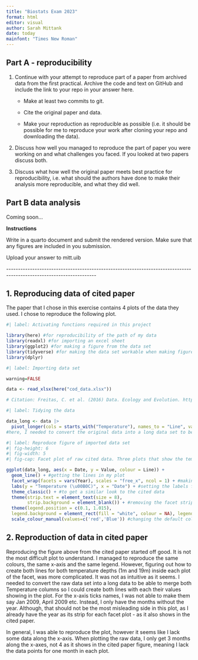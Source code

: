 ```yaml
---
title: "Biostats Exam 2023"
format: html
editor: visual
author: Sarah Mittank
date: today
mainfont: "Times New Roman"
---
```


## **Part A - reproducibility**

1.  Continue with your attempt to reproduce part of a paper from archived data from the first practical. Archive the code and text on GitHub and include the link to your repo in your answer here.

    -   Make at least two commits to git.

    -   Cite the original paper and data.

    -   Make your reproduction as reproducible as possible (i.e. it should be possible for me to reproduce your work after cloning your repo and downloading the data).

2.  Discuss how well you managed to reproduce the part of paper you were working on and what challenges you faced. If you looked at two papers discuss both.

3.  Discuss what how well the original paper meets best practice for reproducibility, i.e. what should the authors have done to make their analysis more reproducible, and what they did well.

## **Part B data analysis**

Coming soon...

**Instructions**

Write in a quarto document and submit the rendered version. Make sure that any figures are included in you submission.

Upload your answer to mitt.uib

\-\-\-\-\-\-\-\-\-\-\-\-\-\-\-\-\-\-\-\-\-\-\-\-\-\-\-\-\-\-\-\-\-\-\-\-\-\-\-\-\-\-\-\-\-\-\-\-\-\-\-\-\-\-\-\-\-\-\-\-\-\-\-\-\-\-\-\-\-\-\-\-\-\-\-\-\-\-\-\-\-\-\-\-\-\-\-\-\-\-\-\-\-\-\-\-\-\-\-\-\-\-\-\-\-\-\-\-\-\-\-\-\-\-\--

## 1. Reproducing data of cited paper 

The paper that I chose in this exercise contains 4 plots of the data they used. I chose to reproduce the following plot.

```r
#| label: Activating functions required in this project

library(here) #for reproducibility of the path of my data
library(readxl) #for importing an excel sheet
library(ggplot2) #for making a figure from the data set
library(tidyverse) #for making the data set workable when making figures 
library(dplyr)
```

```r
#| label: Importing data set 

warning=FALSE

data <- read_xlsx(here("cod_data.xlsx"))

# Citation: Freitas, C. et al. (2016) Data. Ecology and Evolution. https://doi.org/10.1002/ece3.1496

```

```r
#| label: Tidying the data 

data_long <- data |>
  pivot_longer(cols = starts_with("Temperature"), names_to = "Line", values_to = "Value")
#here, I needed to convert the original data into a long data set to be able to combine both Temperature columns (Temperature_1m and Temperature_19m) into one wihtout loosing their values. I did that to be able to create both lines for temperaturs at 1m and 19m in my following plot, consisting of facets. 

```

```r
#| label: Reproduce figure of imported data set 
#| fig-height: 6
#| fig-width: 5
#| fig-cap: Facet plot of raw cited data. Three plots that show the temperatures at 1m (water surface) and 19m during the different months.

ggplot(data_long, aes(x = Date, y = Value, colour = Line)) +
  geom_line() + #getting the lines in my plot 
  facet_wrap(facets = vars(Year), scales = "free_x", ncol = 1) + #making facets for the different years
  labs(y = "Temperature (\u00B0C)", x = "Date") + #setting the labels for x-axis and y-axis 
  theme_classic() + #to get a similar look to the cited data 
  theme(strip.text = element_text(size = 8),
        strip.background = element_blank()) + #removing the facet strips and setting the size 
  theme(legend.position = c(0.1, 1.015), 
  legend.background = element_rect(fill = "white", colour = NA), legend.title = element_text(size =4), legend.text = element_text(size = 4)) + #setting the details for my legend so it becomes more like the legend in the cited paper 
  scale_colour_manual(values=c('red','Blue')) #changing the default colours to the ones chosen in the figure of the cited paper 

```

## 2. Reproduction of data in cited paper

Reproducing the figure above from the cited paper started off good. It is not the most difficult plot to understand. I managed to reproduce the same colours, the same x-axis and the same legend. However, figuring out how to create both lines for both temperature depths (1m and 19m) inside each plot of the facet, was more complicated. It was not as intuitive as it seems. I needed to convert the raw data set into a long data to be able to merge both Temperature columns so I could create both lines with each their values showing in the plot. For the x-axis ticks names, I was not able to make them say Jan 2009, April 2009 etc. Instead, I only have the months without the year. Although, that should not be the most misleading side in this plot, as I already have the year as its strip for each facet plot - as it also shows in the cited paper.

In general, I was able to reproduce the plot, however it seems like I lack some data along the x-axis. When plotting the raw data, I only get 3 months along the x-axes, not 4 as it shows in the cited paper figure, meaning I lack the data points for one month in each plot.
